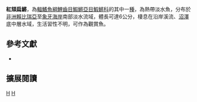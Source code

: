 {{Speciesbox 
| taxon = Epiplatys dageti
| status = LC
| status_system = IUCN3.1
| authority = [[Poll|Poll]], 1953
| synonyms = *''Aplocheilus dageti,Poll, 1953''
*''Epiplatys dageti dageti,Poll, 1953''
}}
'''紅頦扁鱂'''，為[[輻鰭魚綱|輻鰭魚綱]][[鯉齒目|鯉齒目]][[鰕鱂亞目|鰕鱂亞目]][[鰕鱂科|鰕鱂科]]的其中一[[種|種]]，為熱帶淡水魚，分布於[[非洲|非洲]][[賴比瑞亞|賴比瑞亞]]至[[象牙海岸|象牙海岸]]南部淡水流域，體長可達6公分，棲息在沿岸溪流、[[沼澤|沼澤]]底中層水域，生活習性不明，可作為觀賞魚。

== 參考文獻 ==
*{{FishBase_species|genus=Epiplatys|species=dageti|year=2014|month=7}}

== 擴展閱讀 ==
{{refbegin}}
{{wikispecies-inline|Epiplatys dageti|紅頦扁鱂}}
{{refend}}
{{Taxonbar|from=Q2288586}}

[[Category:觀賞魚|H]]
[[Category:扁鱂屬|H]]


{{魚類小作品}}